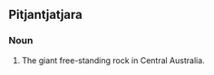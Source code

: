 ==Pitjantjatjara==

===Noun===
{{infl|pjt|noun}}

# The giant free-standing rock in Central Australia.